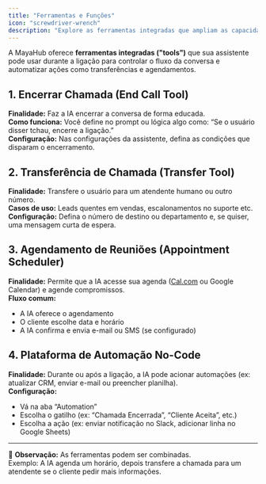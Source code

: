 ```yaml
---
title: "Ferramentas e Funções"
icon: "screwdriver-wrench"
description: "Explore as ferramentas integradas que ampliam as capacidades da sua assistente de IA durante as chamadas"
---
```


A MayaHub oferece **ferramentas integradas ("tools")** que sua assistente pode usar durante a ligação para controlar o fluxo da conversa e automatizar ações como transferências e agendamentos.

## 1. Encerrar Chamada (End Call Tool)

**Finalidade:** Faz a IA encerrar a conversa de forma educada.\
**Como funciona:** Você define no prompt ou lógica algo como: “Se o usuário disser tchau, encerre a ligação.”\
**Configuração:** Nas configurações da assistente, defina as condições que disparam o encerramento.

## 2. Transferência de Chamada (Transfer Tool)

**Finalidade:** Transfere o usuário para um atendente humano ou outro número.\
**Casos de uso:** Leads quentes em vendas, escalonamentos no suporte etc.\
**Configuração:** Defina o número de destino ou departamento e, se quiser, uma mensagem curta de espera.

## 3. Agendamento de Reuniões (Appointment Scheduler)

**Finalidade:** Permite que a IA acesse sua agenda ([Cal.com](http://Cal.com) ou Google Calendar) e agende compromissos.\
**Fluxo comum:**

- A IA oferece o agendamento
- O cliente escolhe data e horário
- A IA confirma e envia e-mail ou SMS (se configurado)

## 4. Plataforma de Automação No-Code

**Finalidade:** Durante ou após a ligação, a IA pode acionar automações (ex: atualizar CRM, enviar e-mail ou preencher planilha).\
**Configuração:**

- Vá na aba “Automation”
- Escolha o gatilho (ex: “Chamada Encerrada”, “Cliente Aceita”, etc.)
- Escolha a ação (ex: enviar notificação no Slack, adicionar linha no Google Sheets)

---

🧠 **Observação:** As ferramentas podem ser combinadas.\
Exemplo: A IA agenda um horário, depois transfere a chamada para um atendente se o cliente pedir mais informações.